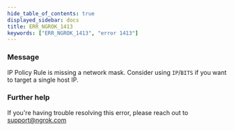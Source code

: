 ```yaml
---
hide_table_of_contents: true
displayed_sidebar: docs
title: ERR_NGROK_1413
keywords: ["ERR_NGROK_1413", "error 1413"]
---
```


### Message

IP Policy Rule is missing a network mask. Consider using `IP`/`BITS` if you want to target a single host IP.

### Further help

If you're having trouble resolving this error, please reach out to [support@ngrok.com](mailto:support@ngrok.com?subject=Help%20with%20ERR_NGROK_1413)
